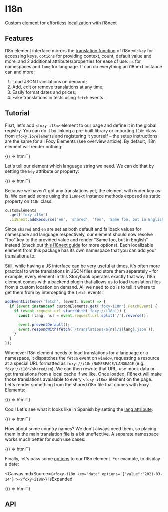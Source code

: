 
<Meta title="Other / I18n" />

# I18n

<Subtitle>Custom element for effortless localization with i18next</Subtitle>

## Features

I18n element interface mirrors the [translation function](https://www.i18next.com/translation-function/essentials#overview-options) of i18next: `key` for accessing keys, `options` for providing context, count, default value and more, and 2 additional attributes/properties for ease of use: `ns` for namespaces and `lang` for language. It can do everything an i18next instance can and more:

1. Load JSON translations on demand;
2. Add, edit or remove translations at any time;
3. Easily format dates and prices;
4. Fake translations in tests using `fetch` events.

## Tutorial

Fisrt, let's add `<foxy-i18n>` element to our page and define it in the global registry. You can do it by linking a pre-built library or importing `I18n` class from `@foxy.io/elements` and registering it yourself – the setup instructions are the same for all Foxy Elements (see overview article). By default, I18n element will render nothing:

<Canvas mdxSource="<foxy-i18n></foxy-i18n>" isExpanded>
  <Story name="Default">{() => html`<foxy-i18n></foxy-i18n>`}</Story>
</Canvas>

Let's tell our element which language string we need. We can do that by setting the `key` attribute or property:

<Canvas mdxSource='<foxy-i18n key="foo"></foxy-i18n>' isExpanded>
  <Story name="Missing key">{() => html`<foxy-i18n key="foo"></foxy-i18n>`}</Story>
</Canvas>

Because we haven't got any translations yet, the element will render key as-is. We can add some using the `i18next` instance methods exposed as static property on `I18n` class:

```ts
customElements
  .get('foxy-i18n')
  .i18next.addResource('en', 'shared', 'foo', 'Same foo, but in English');
```

Since `shared` and `en` are set as both default and fallback values for namespace and language respectively, our element should now resolve "foo" key to the provided value and render "Same foo, but in English" instead (check out [this i18next guide](https://www.i18next.com/how-to/add-or-load-translations#add-after-init) for more options). Each localizable element from this package has its own namespace that you can add your translations to.

Still, while having a JS interface can be very useful at times, it's often more practical to write translations in JSON files and store them separately – for example, every element in this Storybook operates exactly that way. I18n element comes with a backend plugin that allows us to load translation files from a custom location on demand. All we need to do is to tell it where to get them from by intercepting the `fetch` events:

```ts
addEventListener('fetch', (event: Event) => {
  if (event instanceof customElements.get('foxy-i18n').FetchEvent) {
    if (event.request.url.startsWith('foxy://i18n')) {
      const [lang, ns] = event.request.url.split('/').reverse();

      event.preventDefault();
      event.respondWith(fetch(`/translations/${ns}/${lang}.json`));
    }
  }
});
```

Whenever I18n element needs to load translations for a language or a namespace, it dispatches the `fetch` event on `window`, requesting a resource at a special URL formatted as `foxy://i18n/NAMESPACE/LANGUAGE` (e.g. `foxy://i18n/shared/en`). We can then rewrite that URL, use mock data or get translations from a local cache if we like. Once loaded, i18next will make those translations avaialable to every `<foxy-i18n>` element on the page. Let's render something from the shared i18n file that comes with Foxy Elements:

<Canvas mdxSource='<foxy-i18n key="first_name"></foxy-i18n>' isExpanded>
  <Story name="With key">{() => html`<foxy-i18n key="first_name"></foxy-i18n>`}</Story>
</Canvas>

Cool! Let's see what it looks like in Spanish by setting the [lang attribute](https://developer.mozilla.org/en/docs/Web/HTML/Global_attributes/lang):

<Canvas mdxSource='<foxy-i18n key="first_name" lang="es"></foxy-i18n>' isExpanded>
  <Story name="With lang">{() => html`<foxy-i18n key="first_name" lang="es"></foxy-i18n>`}</Story>
</Canvas>

How about some country names? We don't always need them, so placing them in the main translation file is a bit uneffective. A separate namespace works much better for such use cases:

<Canvas mdxSource='<foxy-i18n key="GB" ns="country"></foxy-i18n>' isExpanded>
  <Story name="With ns">{() => html`<foxy-i18n key="GB" ns="country"></foxy-i18n>`}</Story>
</Canvas>

Finally, let's pass some [options](https://www.i18next.com/translation-function/essentials#overview-options) to our I18n element. For example, to display a date:

<Canvas
  mdxSource={`<foxy-i18n key="date" options='{"value":"2021-03-14"}'></foxy-i18n>`}
  isExpanded
>
  <Story name="With options">
    {() => html`<foxy-i18n key="date" options='{"value":"2021-03-14"}'></foxy-i18n>`}
  </Story>
</Canvas>

## API

<Props of="foxy-i18n" />
